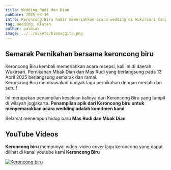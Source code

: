 ```yaml
---
title: Wedding Rudi dan Dian
pubDate: 2025-04-16
intro: Keroncong Biru hadir memeriahkan acara wedding di Wukirsari Cangkringan
tag: Wedding, Klaten
author: palmiak
image: ../../assets/bimoaggita.png
---
```


## Semarak Pernikahan bersama keroncong biru

Keroncong Biru kembali memeriahkan acara resepsi, kali ini di daerah Wukirsari. Pernikahan Mbak Dian dan Mas Rudi yang berlangsung pada 13 April 2025 berlangsung semarak dan ramai.  
Keroncong Biru membawakan banyak lagu pernikahan dengan meriah dan seru !

Ini merupakan penampilan kesekian kalinya dari Keroncong Biru yang tampil di wilayah jogjakarta. **Penampilan apik dari Keroncong biru untuk menyemarakkan acara wedding adalah komitmen kami** 

Selamat menempuh hidup baru **Mas Rudi dan Mbak Dian** 
## YouTube Videos

**Keroncong biru** mempunyai video-video cover lagu keroncong yang dapat dilihat di kanal youtube kami **Keroncong Biru**


[![Keroncong biru](https://img.youtube.com/vi/trtNxc9Z-gI/maxresdefault.jpg)](https://www.youtube.com/watch?v=trtNxc9Z-gI)
